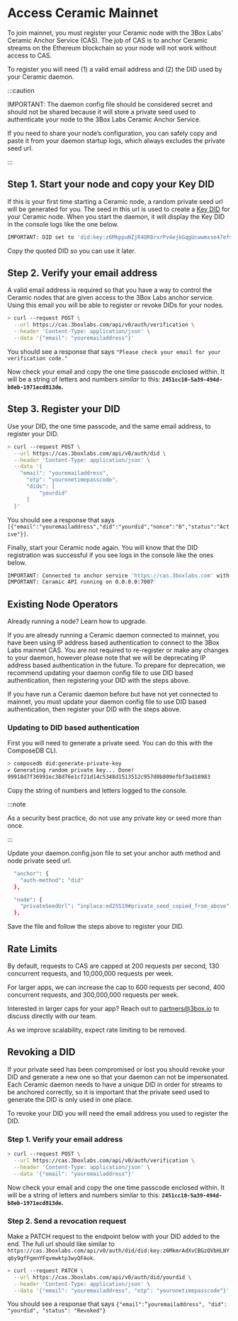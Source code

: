 # Access Ceramic Mainnet

<head>
  <meta name="robots" content="noindex" />
  <meta name="googlebot" content="noindex" />
</head>

To join mainnet, you must register your Ceramic node with the 3Box Labs’ Ceramic Anchor Service (CAS). The job of CAS is to anchor Ceramic streams on the Ethereum blockchain so your node will not work without access to CAS.

To register you will need (1) a valid email address and (2) the DID used by your Ceramic daemon.

:::caution

IMPORTANT: The daemon config file should be considered secret and should not be shared because it will store a private seed used to authenticate your node to the 3Box Labs Ceramic Anchor Service. 

If you need to share your node’s configuration, you can safely copy and paste it from your daemon startup logs, which always excludes the private seed url.

:::

## Step 1. Start your node and copy your Key DID

If this is your first time starting a Ceramic node, a random private seed url will be generated for you. The seed in this url is used to create a [Key DID](https://developers.ceramic.network/reference/accounts/key-did/) for your Ceramic node. When you start the daemon, it will display the Key DID in the console logs like the one below.

```bash
IMPORTANT: DID set to 'did:key:z6MkppuNZjR4QR8rxrPv4ejbGqgUcwwmxse47efsB3C1XnaM'
```

Copy the quoted DID so you can use it later.

## Step 2. Verify your email address

A valid email address is required so that you have a way to control the Ceramic nodes that are given access to the 3Box Labs anchor service. Using this email you will be able to register or revoke DIDs for your nodes.

```bash
> curl --request POST \
  --url https://cas.3boxlabs.com/api/v0/auth/verification \
  --header 'Content-Type: application/json' \
  --data '{"email": "youremailaddress"}'
```

You should see a response that says `"Please check your email for your verification code."`

Now check your email and copy the one time passcode enclosed within. It will be a string of letters and numbers _similar_ to this: **`2451cc10-5a39-494d-b8eb-1971ecd813de`.**

## Step 3. Register your DID

Use your DID, the one time passcode, and the same email address, to register your DID.

```bash
> curl --request POST \
  --url https://cas.3boxlabs.com/api/v0/auth/did \
  --header 'Content-Type: application/json' \
  --data '{
    "email": "youremailaddress",
	  "otp": "youronetimepasscode",
	  "dids": [
		  "yourdid"
	  ]
  }'
```

You should see a response that says `[{"email":"youremailaddress","did":"yourdid","nonce":"0","status":"Active"}]`.

Finally, start your Ceramic node again. You will know that the DID registration was successful if you see logs in the console like the ones below.

```bash
IMPORTANT: Connected to anchor service 'https://cas.3boxlabs.com' with supported anchor chains ['eip155:1']
IMPORTANT: Ceramic API running on 0.0.0.0:7007'
```

## Existing Node Operators

Already running a node? Learn how to upgrade.
    
If you are already running a Ceramic daemon connected to mainnet, you have been using IP address based authentication to connect to the 3Box Labs mainnet CAS. You are not required to re-register or make any changes to your daemon, however please note that we will be deprecating IP address based authentication in the future. To prepare for deprecation, we recommend updating your daemon config file to use DID based authentication, then registering your DID with the steps above.

If you have run a Ceramic daemon before but have not yet connected to mainnet, you must update your daemon config file to use DID based authentication, then register your DID with the steps above.

### Updating to DID based authentication
    
First you will need to generate a private seed. You can do this with the ComposeDB CLI.
    
```bash
> composedb did:generate-private-key
✔ Generating random private key... Done!
99918d7f36991ec38d76e1cf21d14c5348d1513512c957d0b809efbf3ad18983
```

Copy the string of numbers and letters logged to the console.

:::note

As a security best practice, do not use any private key or seed more than once.

:::

Update your daemon.config.json file to set your anchor auth method and node private seed url.

```bash
  "anchor": {
    "auth-method": "did"
  },
```

```bash
  "node": {
    "privateSeedUrl": "inplace:ed25519#private_seed_copied_from_above"
  },
```

Save the file and follow the steps above to register your DID.

## Rate Limits

By default, requests to CAS are capped at 200 requests per second, 130 concurrent requests, and 10,000,000 requests per week. 

For larger apps, we can increase the cap to 600 requests per second, 400 concurrent requests, and 300,000,000 requests per week.

Interested in larger caps for your app? Reach out to [partners@3box.io](mailto:partners@3box.io) to discuss directly with our team.

As we improve scalability, expect rate limiting to be removed.
    
## Revoking a DID
If your private seed has been compromised or lost you should revoke your DID and generate a new one so that your daemon can not be impersonated. Each Ceramic daemon needs to have a unique DID in order for streams to be anchored correctly, so it is important that the private seed used to generate the DID is only used in one place.

To revoke your DID you will need the email address you used to register the DID.

### Step 1. Verify your email address

```bash
> curl --request POST \
  --url https://cas.3boxlabs.com/api/v0/auth/verification \
  --header 'Content-Type: application/json' \
  --data '{"email": "youremailaddress"}'
```

Now check your email and copy the one time passcode enclosed within. It will be a string of letters and numbers similar to this: **`2451cc10-5a39-494d-b8eb-1971ecd813de`.**

### Step 2. Send a revocation request

Make a PATCH request to the endpoint below with your DID added to the end. The full url should like similar to `https://cas.3boxlabs.com/api/v0/auth/did/did:key:z6MkmrAdXvCBGzQVbHLNYq6y9gfFgmnYFqvmwktp3wyQFAok`.

```bash
> curl --request PATCH \
  --url https://cas.3boxlabs.com/api/v0/auth/did/yourdid \
  --header 'Content-Type: application/json' \
  --data '{"email": "youremailaddress", "otp": "youronetimepasscode"}'
```

You should see a response that says `{"email":”youremailaddress", "did": "yourdid", "status": "Revoked"}`
